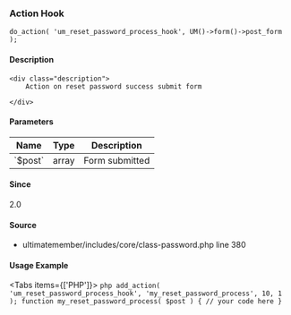 
### Action Hook    
    
```
do_action( 'um_reset_password_process_hook', UM()->form()->post_form );
```

#### Description
    <div class="description">
        Action on reset password success submit form
 
    </div>

#### Parameters
            
<table className="table-auto mt-2 border dark:border-gray-500 p-5 text-sm text-left">
<thead>
<tr>
<th  className="px-3">Name</th>
<th  className="px-3">Type</th>
<th  className="px-3">Description</th>
</tr>
</thead>
<tbody>
               <tr >
               <td className="px-3 py-2">`$post`</td>
               <td className="px-3 py-2">array</td>
               <td className="px-3 py-2 text-sm">Form submitted</td>
               </tr>
</tbody>
</table>

#### Since
<div class="description">
2.0
</div>

#### Source
  - <Link href="/developer/files/includes-core-class-password#source-view.380">ultimatemember/includes/core/class-password.php</Link> <Link href="/developer/files/includes-core-class-password#source-view.380">line 380</Link>



#### Usage Example

<Tabs items={['PHP']}>
    <Tab>
    ```php
    add_action( 'um_reset_password_process_hook', 'my_reset_password_process', 10, 1 );
 function my_reset_password_process( $post ) {
     // your code here
 }
    ```
    </Tab>
</Tabs>